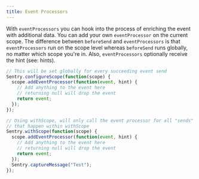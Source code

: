 ```yaml
---
title: Event Processors
---
```


With `eventProcessors` you can hook into the process of enriching the event with additional data. You can add your own `eventProcessor` on the current scope. The difference between `beforeSend` and `eventProcessors` is that `eventProcessors` run on the scope level whereas `beforeSend` runs globally, no matter which scope you're in.
Also, `eventProcessors` optionally receive the hint (see: <PlatformLink to="/configuration/filtering/#using-hints">hints</PlatformLink>).

```javascript
// This will be set globally for every succeeding event send
Sentry.configureScope(function(scope) {
  scope.addEventProcessor(function(event, hint) {
    // Add anything to the event here
    // returning null will drop the event
    return event;
  });
});

// Using withScope, will only call the event processor for all "sends"
// that happen within withScope
Sentry.withScope(function(scope) {
  scope.addEventProcessor(function(event, hint) {
    // Add anything to the event here
    // returning null will drop the event
    return event;
  });
  Sentry.captureMessage("Test");
});
```

